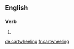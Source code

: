 ==English==

===Verb===
{{head|en}}

# {{present participle of|cartwheel|lang=en}}

[[de:cartwheeling]]
[[fr:cartwheeling]]